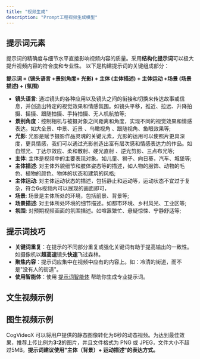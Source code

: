 ```yaml
---
title: "视频生成"
description: "Prompt工程视频生成模型"
---
```


## 提示词元素

提示词的精确度与细节水平直接影响视频内容的质量。采用**结构化提示词**可以极大提升视频内容的符合度和专业性。
以下是构建提示词的关键组成部分：

**提示词 = (镜头语言 +景别角度+ 光影) + 主体 (主体描述) + 主体运动 +场景 (场景描述) + (氛围)**

- **镜头语言**: 通过镜头的各种应用以及镜头之间的衔接和切换来传达故事或信息，并创造出特定的视觉效果和情感氛围。如镜头平移，推近、拉远、升降拍摄、摇摄、跟随拍摄、手持拍摄、无人机航拍等;
- **景别角度**：控制相机与被摄对象之间距离和角度，实现不同的视觉效果和情感表达。如大全景、中景、近景 、鸟瞰视角 、跟随视角、鱼眼效果等;
- **光影**: 光影是赋予摄影作品灵魂的关键元素，光影的运用可以使照片更具深度，更具情感，我们可以通过光影创造出富有层次感和情感表达力的作品。如自然光、丁达尔效应、柔和散射、硬光直射 、逆光剪影、三点布光等;
- **主体**: 主体是视频中的主要表现对象。如儿童、狮子、向日葵，汽车、城堡等;
- **主体描述**: 对主体外貌细节和肢体姿态等的描述，如人物的服饰、动物的毛色、植物的颜色、物体的状态和建筑的风格;
- **主体运动**: 对主体运动状态的描述，包括静止和运动等，运动状态不宜过于复杂，符合6s视频内可以展现的画面即可，
- **场景**: 场景是主体所处的环境，包括前景、背景等;
- **场景描述**: 对主体所处环境的细节描述。如都市环境、乡村风光、工业区等;
- **氛围**: 对预期视频画面的氛围描述。如喧嚣繁忙、悬疑惊悚、宁静舒适等;

## 提示词技巧

- **关键词重复**：在提示的不同部分重复或强化关键词有助于提高输出的一致性。如摄像机以**超高速**镜头**快速**飞过森林。
- **聚焦内容**：提示词应集中在视频中应有的内容上。如：冷清的街道，而不是"没有人的街道"。
- **使用智能体**：使用 [提示词智能体](https://chatglm.cn/main/gdetail/669911fe0bef38883947d3c6) 帮助你生成专业提示词。

## 文生视频示例


## 图生视频示例

CogVideoX 可以将用户提供的静态图像转化为6秒的动态视频。为达到最佳效果，推荐上传比例为**3:2**的图片，并且文件格式为 PNG 或 JPEG，文件大小不超过5MB。**提示词建议使用"主体（背景）+ 运动描述"的表达方式。**
